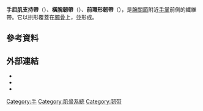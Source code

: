 {{NoteTA|G1=ME}}
{{medical}}
{{Infobox anatomy
| Name        = 手屈肌支持帶<br>橫腕韌帶
| Latin       = retinaculum musculorum flexorum manus (obsolete: ligamentum transversum carpi)<ref>{{cite journal |first1=David |last1=Kachlika |first2=Ivana |last2=Bozdechovac |first3=Pavel |last3=Cechd |first4=Vladimir |last4=Musile |first5=Vaclav |last5=Bacaa |pmid=19771143 |year=2009 |title=Mistakes in the usage of anatomical terminology in clinical practice |volume=153 |issue=2 |pages=157–61 |journal=Biomedical Papers of the Medical Faculty of the University Palacky, Olomouc, Czechoslovakia |doi=10.5507/bp.2009.027  }}</ref>
| Image       = Gray423.png
| Caption     = 手腕和手指前側肌腱的黏膜鞘。中間為橫腕韌帶。
}}
'''手屈肌支持帶'''（{{lang-en|Flexor retinaculum of the hand}}）、'''橫腕韌帶'''（{{lang|en|transverse carpal ligament}}）、'''前環形韌帶'''（{{lang|en|anterior annular ligament}}），是[[腕關節|腕關節]]附近[[手掌|手掌]]前側的纖維帶。它以拱形覆蓋在[[腕骨|腕骨]]上，並形成{{le|腕隧道|Carpal tunnel}}。

== 參考資料 ==
{{Reflist}}

== 外部連結 ==
* {{SUNYAnatomyFigs|08|04|08}}
* {{KansasHandKinesiology|ligaments/wvstflexret.htm}}
* {{NormanAnatomy|lesson5flexretinac&palmapon}}

{{Muscles of upper limb}}

[[Category:手|Category:手]]
[[Category:肌骨系統|Category:肌骨系統]]
[[Category:韧带|Category:韧带]]